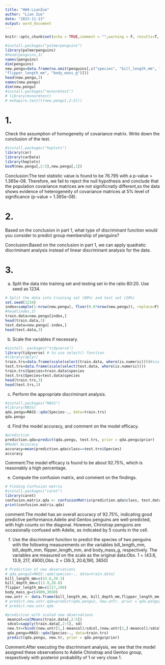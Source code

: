 ```yaml
---
title: "HW4-LianZuo"
author: "Lian Zuo"
date: "2023-11-13"
output: word_document
---
```


```r
knitr::opts_chunk$set(echo = TRUE,comment = "",warning = F, results=T, message = F)
```

```r
#install.packages("palmerpenguins")
library(palmerpenguins)
#head(penguins,3)
names(penguins)
dim(penguins)
new.pengu=data.frame(na.omit(penguins[,c("species", "bill_length_mm", "bill_depth_mm",
"flipper_length_mm", "body_mass_g")]))
head(new.pengu,3)
names(new.pengu)
dim(new.pengu)
#install.packages("mvnormtest")
# library(mvnormtest)
# mshapiro.test(t(new.pengu[,2:5]))

```
# 1. 
Check the assumption of homogeneity of covariance matrix. Write down the
conclusion of the test.
```r
#install.packages("heplots")
library(car)
library(carData)
library(heplots)
boxM(new.pengu[,2:5],new.pengu[,1])
```

Conclusion:The test statistic value is found to be 76.795 with a p-value = 1.365e-08. Therefore, we fail to reject the null hypothesis and conclude that the population covariance matrices are not significnatly different,so the data shows evidence of heterogeneity of covariance matrices at 5% level of significance (p-value = 1.365e-08).

# 2. 
Based on the conclusion in part 1, what type of discriminant function would you
consider to predict group membership of penguins?

Conclusion:Based on the conclusion in part 1, we can apply quadratic discriminant analysis instead of linear discriminant analysis for the data. 

# 3. 
a. Split the data into training set and testing set in the ratio 80:20. Use seed as 1234.
```r
# Split the data into training set (80%) and test set (20%)
set.seed(1234)
index=sample(1:nrow(new.pengu), floor(0.8*nrow(new.pengu)), replace=F)
#head(index,3)
train.data=new.pengu[index,]
head(train.data,3)
test.data=new.pengu[-index,]
head(test.data,3)
```

b. Scale the variables if necessary.
```r
#install. packages("tidyverse")
library(tidyverse) # to use select() function
#library(dplyr)
train.trs=data.frame(scale(select(train.data, where(is.numeric))))#scaling all numeric variables
test.trs=data.frame(scale(select(test.data, where(is.numeric))))
train.trs$Species=train.data$species
test.trs$Species=test.data$species
head(train.trs,3)
head(test.trs,3)
```

c. Perform the appropriate discriminant analysis.
```r
#install.packages("MASS")
#library(MASS)
qda.pengu=MASS::qda(Species~., data=train.trs)
qda.pengu
```

d. Find the model accuracy, and comment on the model efficacy.
```r
#prediction
prediction.qda=predict(qda.pengu, test.trs, prior = qda.pengu$prior)
#Model Accuracy
accuracy=mean(prediction.qda$class==test.trs$Species)
accuracy
```
Comment:The model efficacy is found to be about 92.75%, which is reasonably a high percentage. 

e. Compute the confusion matrix, and comment on the findings.

```r
# Finding Confusion matrix
#install.packages("caret")
library(caret)
confusion.matrix.qda <- confusionMatrix(prediction.qda$class, test.data$species)
print(confusion.matrix.qda)
```
comment:The model has an overall accuracy of 92.75%, indicating good predictive performance.Adelie and Gentoo penguins are well-predicted, with high counts on the diagonal. However, Chinstrap penguins are occasionally confused with Adelie, as indicated by 5 counts in the cell.

f. Use the discriminant function to predict the species of two penguins with the
following measurements on the variables bill_length_mm, bill_depth_mm,
flipper_length_mm, and body_mass_g, respectively. The variables are measured on
the scale as the original data:Obs. 1 = (43.6, 13.9, 217, 4900),Obs. 2 = (39.3, 20.6,190, 3650)
```r
# Prediction of new observations
# qda.pengu2=MASS::qda(species~., data=train.data)
bill_length_mm=c(43.6,39.3) 
bill_depth_mm=c(13.9,20.6)
flipper_length_mm=c(217,190)
body_mass_g=c(4900,3650)
new.untr <- data.frame(bill_length_mm, bill_depth_mm,flipper_length_mm, body_mass_g)
# predict.new.untr.qda=predict(qda.pengu2, new.untr, prior = qda.pengu2$prior)
# predict.new.untr.qda

#prediction with scaled new observations
 meancol=colMeans(train.data[,2:5])
 sdcol=sapply(train.data[,2:5], sd)
 new.tr=rbind((new.untr[1,]-meancol)/sdcol,(new.untr[2,]-meancol)/sdcol)
 qda.pengu=MASS::qda(Species~., data=train.trs)
 predict(qda.pengu, new.tr, prior = qda.pengu$prior)
```

Comment:After executing the discriminant analysis, we see that the model assigned these observations to Adelie Chinstrap and Gentoo group, respectively with posterior probability of 1 or very close 1.


